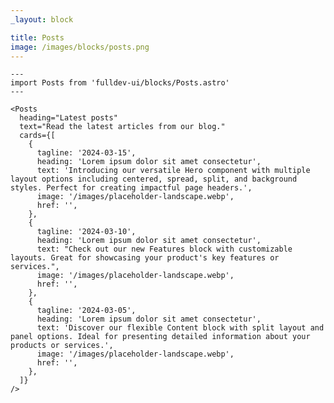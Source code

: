 ```yaml
---
_layout: block

title: Posts
image: /images/blocks/posts.png
---
```


```astro live
---
import Posts from 'fulldev-ui/blocks/Posts.astro'
---

<Posts
  heading="Latest posts"
  text="Read the latest articles from our blog."
  cards={[
    {
      tagline: '2024-03-15',
      heading: 'Lorem ipsum dolor sit amet consectetur',
      text: 'Introducing our versatile Hero component with multiple layout options including centered, spread, split, and background styles. Perfect for creating impactful page headers.',
      image: '/images/placeholder-landscape.webp',
      href: '',
    },
    {
      tagline: '2024-03-10',
      heading: 'Lorem ipsum dolor sit amet consectetur',
      text: "Check out our new Features block with customizable layouts. Great for showcasing your product's key features or services.",
      image: '/images/placeholder-landscape.webp',
      href: '',
    },
    {
      tagline: '2024-03-05',
      heading: 'Lorem ipsum dolor sit amet consectetur',
      text: 'Discover our flexible Content block with split layout and panel options. Ideal for presenting detailed information about your products or services.',
      image: '/images/placeholder-landscape.webp',
      href: '',
    },
  ]}
/>
```
